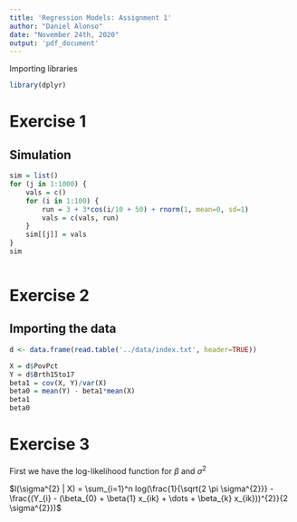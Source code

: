 ```yaml
---
title: 'Regression Models: Assignment 1'
author: "Daniel Alonso"
date: "November 24th, 2020"
output: 'pdf_document'
---
```


Importing libraries

```r
library(dplyr)
```

# Exercise 1

## Simulation

```r
sim = list()
for (j in 1:1000) {
    vals = c()
    for (i in 1:100) {
        run = 3 + 3*cos(i/10 + 50) + rnorm(1, mean=0, sd=1)
        vals = c(vals, run)
    }
    sim[[j]] = vals
}
sim
```

```r
```

# Exercise 2

## Importing the data

```r
d <- data.frame(read.table('../data/index.txt', header=TRUE))
```

```r
X = d$PovPct
Y = d$Brth15to17
beta1 = cov(X, Y)/var(X)
beta0 = mean(Y) - beta1*mean(X)
beta1
beta0
```

# Exercise 3

First we have the log-likelihood function for $\beta$ and $\sigma^{2}$

$l(\sigma^{2} | X) = \sum_{i=1}^n log(\frac{1}{\sqrt{2 \pi \sigma^{2}}} - \frac{(Y_{i} - (\beta_{0} + \beta{1} x_{ik} + \dots + \beta_{k} x_{ik}))^{2}}{2 \sigma^{2}})$


